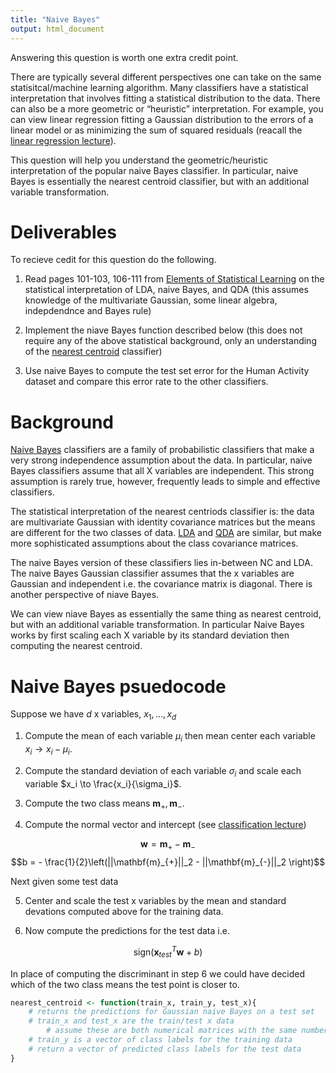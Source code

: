 ```yaml
---
title: "Naive Bayes"
output: html_document
---
```


Answering this question is worth one extra credit point.

There are typically several different perspectives one can take on the same statisitcal/machine learning algorithm. Many classifiers have a statistical interpretation that involves fitting a statistical distribution to the data. There can also be a more geometric or "heuristic" interpretation. For example, you can view linear regression fitting a Gaussian distribution to the errors of a linear model or as minimizing the sum of squared residuals (reacall the [linear regression lecture](https://idc9.github.io/stor390/notes/linear_regression/linear_regression.html)). 

This question will help you understand the geometric/heuristic interpretation of the popular naive Bayes classifier. In particular, naive Bayes is essentially the nearest centroid classifier, but with an additional variable transformation.

# Deliverables

To recieve cedit for this question do the following.

1. Read pages 101-103, 106-111 from [Elements of Statistical Learning](http://statweb.stanford.edu/~tibs/ElemStatLearn/download.html) on the statistical interpretation of LDA, naive Bayes, and QDA (this assumes knowledge of the multivariate Gaussian, some linear algebra, indepdendnce and Bayes rule)

2. Implement the niave Bayes function described below (this does not require any of the above statistical background, only an understanding of the [nearest centroid](https://idc9.github.io/stor390/notes/classification/classification.html) classifier)

3. Use naive Bayes to compute the test set error for the Human Activity dataset and compare this error rate to the other classifiers.

# Background

[Naive Bayes](https://en.wikipedia.org/wiki/Naive_Bayes_classifier) classifiers are a family of probabilistic classifiers that make a very strong independence assumption about the data. In particular, naive Bayes classifiers assume that all X variables are independent. This strong assumption is rarely true, however, frequently leads to simple and effective classifiers.

The statistical interpretation of the nearest centriods classifier is: the data are multivariate Gaussian with identity covariance matrices but the means are different for the two classes of data. [LDA](https://en.wikipedia.org/wiki/Linear_discriminant_analysis) and [QDA](https://en.wikipedia.org/wiki/Quadratic_classifier) are similar, but make more sophisticated assumptions about the class covariance matrices.


The naive Bayes version of these classifiers lies in-between NC and LDA. The naive Bayes Gaussian classifier assumes that the x variables are Gaussian and independent i.e. the covariance matrix is diagonal. There is another perspective of niave Bayes.

We can view niave Bayes as essentially the same thing as nearest centroid, but with an additional variable transformation. In particular Naive Bayes works by first scaling each X variable by its standard deviation then computing the nearest centroid. 

# Naive Bayes psuedocode

Suppose we have $d$ x variables, $x_1, \dots, x_d$

1. Compute the mean of each variable $\mu_i$ then mean center each variable $x_i \to x_i - \mu_i$.

2. Compute the standard deviation of each variable $\sigma_i$ and scale each variable $x_i \to \frac{x_i}{\sigma_i}$.

3. Compute the two class means $\mathbf{m}_+, \mathbf{m}_-$.

4. Compute the normal vector and intercept (see [classification lecture](https://idc9.github.io/stor390/notes/classification/classification.html))

$$\mathbf{w} = \mathbf{m}_{+} - \mathbf{m}_{-}$$
$$b = - \frac{1}{2}\left(||\mathbf{m}_{+}||_2 - ||\mathbf{m}_{-}||_2 \right)$$

Next given some test data

5. Center and scale the test x variables by the mean and standard devations computed above for the training data.

6. Now compute the predictions for the test data i.e.

$$\text{sign}(\mathbf{x}_{test}^T \mathbf{w} + b)$$

In place of computing the discriminant in step 6 we could have decided which of the two class means the test point is closer to.


```r
nearest_centroid <- function(train_x, train_y, test_x){
    # returns the predictions for Gaussian naive Bayes on a test set
    # train_x and test_x are the train/test x data
        # assume these are both numerical matrices with the same number of columns
    # train_y is a vector of class labels for the training data
    # return a vector of predicted class labels for the test data
}
```



